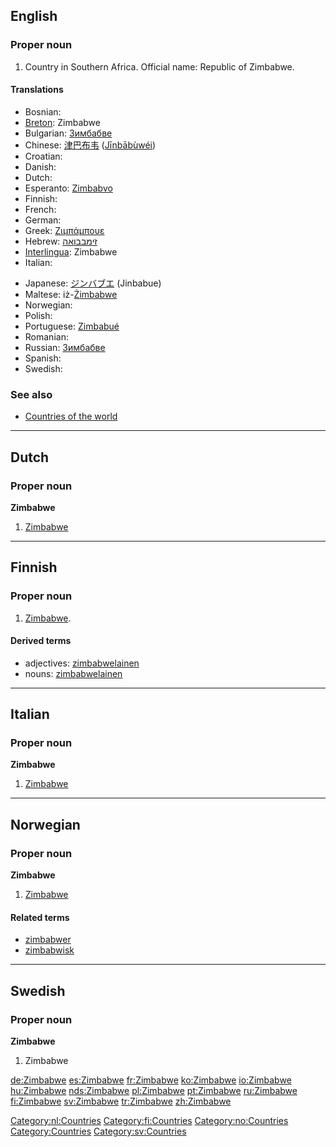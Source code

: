 ==English==
{{wikipedia}}

===Proper noun===
{{infl|en|proper noun}}

# Country in Southern Africa. Official name: Republic of Zimbabwe.

====Translations====
{{rfc-level|Translations at L3+ (AutoFormat would have corrected level of Translations)}}
{{top}}
*Bosnian: {{t-|bs|Zimbabve|m}}
*[[Breton]]: Zimbabwe
*Bulgarian: [[Зимбабве]]
*Chinese: [[津巴布韦]] ([[Jīnbābùwéi]])
*Croatian: {{t-|hr|Zimbabve|m}}
* Danish: {{t-|da|Zimbabwe}}
* Dutch: {{t-|nl|Zimbabwe}}
*Esperanto: [[Zimbabvo]]
* Finnish: {{t+|fi|Zimbabwe}}
* French: {{t+|fr|Zimbabwe|m}}
* German: {{t+|de|Simbabwe}}
*Greek: [[Ζιμπάμπουε]] {{f}}
*Hebrew: [[זימבבואה]]
*[[Interlingua]]: Zimbabwe
* Italian: {{t-|it|Zimbabwe|m}}
{{mid}}
*Japanese: [[ジンバブエ]] (Jinbabue)
*Maltese: iż-[[Żimbabwe]]
* Norwegian: {{t-|no|Zimbabwe}}
* Polish: {{t+|pl|Zimbabwe}}
*Portuguese: [[Zimbabué]]
* Romanian: {{t-|ro|Zimbabwe}}
*Russian: [[Зимбабве]]
* Spanish: {{t+|es|Zimbabue}}
* Swedish: {{t+|sv|Zimbabwe}}
{{bottom}}

===See also===
*[[Countries of the world]]

----

==Dutch==

===Proper noun===
'''Zimbabwe''' {{n}}

# [[#English|Zimbabwe]]

[[Category:nl:Countries]]

----

==Finnish==
{{Finnish index|z}}

===Proper noun===
{{fi-noun|Zimbabwe|type=nalle|proper=true}}

# [[Zimbabwe#English|Zimbabwe]].

====Derived terms====
*adjectives: [[zimbabwelainen]]
*nouns: [[zimbabwelainen]]

[[Category:fi:Countries]]

----

==Italian==

===Proper noun===
'''Zimbabwe''' {{m}}

# [[#English|Zimbabwe]]

----

==Norwegian==

===Proper noun===
'''Zimbabwe'''

# [[#English|Zimbabwe]]

====Related terms====
*[[zimbabwer]]
*[[zimbabwisk]]

[[Category:no:Countries]]

----

==Swedish==

===Proper noun===
'''Zimbabwe'''

# Zimbabwe

[[Category:Countries]]
[[Category:sv:Countries]]

[[de:Zimbabwe]]
[[es:Zimbabwe]]
[[fr:Zimbabwe]]
[[ko:Zimbabwe]]
[[io:Zimbabwe]]
[[hu:Zimbabwe]]
[[nds:Zimbabwe]]
[[pl:Zimbabwe]]
[[pt:Zimbabwe]]
[[ru:Zimbabwe]]
[[fi:Zimbabwe]]
[[sv:Zimbabwe]]
[[tr:Zimbabwe]]
[[zh:Zimbabwe]]
